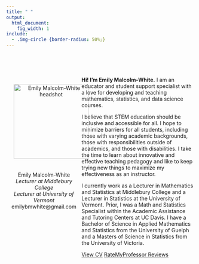 ```yaml
---
title: " "
output:
  html_document:
    fig_width: 1
include: 
  - .img-circle {border-radius: 50%;}
---
```


<style>
.column-left{
  float: left;
  width: 40%;
  text-align: center;
}
.column-main{
  display: inline-block;
  width: 60%;
  text-align: left;
}
</style>


<br>
<br>

<div class="column-left">

<img src="emily_square.jpg" alt="Emily Malcolm-White headshot" align="middle" class="img-circle" width="200" height="200" style=" margin: 20px 20px 20px 20px;">

Emily Malcolm-White\
*Lecturer at Middlebury College*\
*Lecturer at University of Vermont*\
emilybmwhite@gmail.com
</div>

<div class="column-main">

**Hi! I'm Emily Malcolm-White.**  I am an educator and student support specialist with a love for developing and teaching mathematics, statistics, and data science courses.

I believe that STEM education should be inclusive and accessible for all. I hope to minimize barriers for all students, including those with varying academic backgrounds, those with responsibilities outside of academics, and those with disabilities. I take the time to learn about innovative and effective teaching pedagogy and like to keep trying new things to maximize my effectiveness as an instructor. 

I currently work as a Lecturer in Mathematics and Statistics at Middlebury College and a Lecturer in Statistics at the University of Vermont. Prior, I was a Math and Statistics Specialist within the Academic Assistance and Tutoring Centers at UC Davis. I have a Bachelor of Science in Applied Mathematics and Statistics from the University of Guelph and a Masters of Science in Statistics from the University of Victoria. 

<div class="btn-group" role="group" aria-label="Links">
  <a role="button" class="btn btn-outline-primary btn-sm" href="EMW_CV.pdf">View CV</a>
  <a role="button" class="btn btn-outline-primary btn-sm" href="https://www.ratemyprofessors.com/ShowRatings.jsp?tid=2068864">RateMyProfessor Reviews</a>
</div>

</div>

